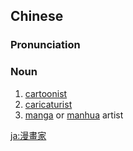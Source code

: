 {{also|漫画家}}
==Chinese==
{{zh-forms|s=漫画家|type=21}}

===Pronunciation===
{{zh-pron
|m=mànhuàjiā
|cat=n
}}

===Noun===
{{zh-noun}}

# [[cartoonist]]
# [[caricaturist]]
# [[manga]] or [[manhua]] artist

[[ja:漫畫家]]